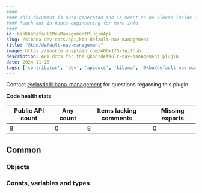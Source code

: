 ```yaml
---
####
#### This document is auto-generated and is meant to be viewed inside our experimental, new docs system.
#### Reach out in #docs-engineering for more info.
####
id: kibKbnDefaultNavManagementPluginApi
slug: /kibana-dev-docs/api/kbn-default-nav-management
title: "@kbn/default-nav-management"
image: https://source.unsplash.com/400x175/?github
description: API docs for the @kbn/default-nav-management plugin
date: 2024-11-16
tags: ['contributor', 'dev', 'apidocs', 'kibana', '@kbn/default-nav-management']
---
```




Contact [@elastic/kibana-management](https://github.com/orgs/elastic/teams/kibana-management) for questions regarding this plugin.

**Code health stats**

| Public API count  | Any count | Items lacking comments | Missing exports |
|-------------------|-----------|------------------------|-----------------|
| 8 | 0 | 8 | 0 |

## Common

### Objects
<DocDefinitionList data={kbnDefaultNavManagementObj.common.objects}/>

### Consts, variables and types
<DocDefinitionList data={kbnDefaultNavManagementObj.common.misc}/>

